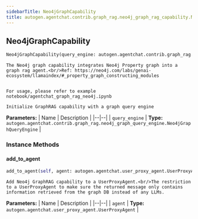 ```yaml
---
sidebarTitle: Neo4jGraphCapability
title: autogen.agentchat.contrib.graph_rag.neo4j_graph_rag_capability.Neo4jGraphCapability
---
```

<h2 id="autogen.agentchat.contrib.graph_rag.neo4j_graph_rag_capability.Neo4jGraphCapability" class="doc doc-heading">
    <code class="doc-symbol doc-symbol-heading doc-symbol-class"></code>
    <span class="doc doc-object-name doc-class-name">Neo4jGraphCapability</span>
</h2>

```python
Neo4jGraphCapability(query_engine: autogen.agentchat.contrib.graph_rag.neo4j_graph_query_engine.Neo4jGraphQueryEngine)
```

    The Neo4j graph capability integrates Neo4j Property graph into a graph rag agent.<br/>Ref: https://neo4j.com/labs/genai-ecosystem/llamaindex/#_property_graph_constructing_modules
    
    
    For usage, please refer to example notebook/agentchat_graph_rag_neo4j.ipynb
    
    Initialize GraphRAG capability with a graph query engine

<b>Parameters:</b>
| Name | Description |
|--|--|
| `query_engine` | **Type:** `autogen.agentchat.contrib.graph_rag.neo4j_graph_query_engine.Neo4jGraphQueryEngine` |

### Instance Methods

<code class="doc-symbol doc-symbol-heading doc-symbol-method"></code>
#### add_to_agent

```python
add_to_agent(self, agent: autogen.agentchat.user_proxy_agent.UserProxyAgent) -> 
```

    Add Neo4j GraphRAG capability to a UserProxyAgent.<br/>The restriction to a UserProxyAgent to make sure the returned message only contains information retrieved from the graph DB instead of any LLMs.

<b>Parameters:</b>
| Name | Description |
|--|--|
| `agent` | **Type:** `autogen.agentchat.user_proxy_agent.UserProxyAgent` |

<br />